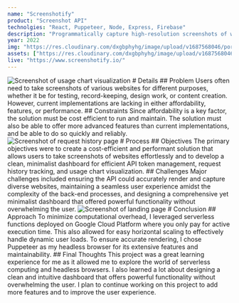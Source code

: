 ```yaml
---
name: "Screenshotify"
product: "Screenshot API"
technolgies: "React, Puppeteer, Node, Express, Firebase"
description: "Programmatically capture high-resolution screenshots of websites."
year: 2022
img: "https://res.cloudinary.com/dxgbphyhg/image/upload/v1687568046/portfolio%20assets/screenshotify/preview.jpg"
assets: ["https://res.cloudinary.com/dxgbphyhg/image/upload/v1687568046/portfolio%20assets/screenshotify/dashboard.jpg", "https://res.cloudinary.com/dxgbphyhg/image/upload/v1687568046/portfolio%20assets/screenshotify/history.jpg", "https://res.cloudinary.com/dxgbphyhg/image/upload/v1687568260/portfolio%20assets/screenshotify/landing.jpg"]
live: "https://www.screenshotify.io/"
---
```


<Image path="dashboard.jpg" alt="Screenshot of usage chart visualization" src="https://res.cloudinary.com/dxgbphyhg/image/upload/v1687568046/portfolio%20assets/screenshotify/dashboard.jpg" />
<Card>
  # Details
  <Grid cols="2">
    <Block>
      ## Problem 
      Users often need to take screenshots of various websites for different purposes, whether it be for testing, record-keeping, design work, or content creation. However, current implementations are lacking in either affordability, features, or performance.
    </Block>
    <Block>
      ## Constraints
      Since affordability is a key factor, the solution must be cost efficient to run and maintain. The solution must also be able to offer more advanced features than current implementations, and be able to do so quickly and reliably.
    </Block>

  </Grid>
</Card>

<Image path="history.jpg" alt="Screenshot of request history page" src="https://res.cloudinary.com/dxgbphyhg/image/upload/v1687568046/portfolio%20assets/screenshotify/history.jpg" />
<Card>
  # Process
  <Grid cols="2">
    <Block>
      ## Objectives 
      The primary objectives were to create a cost-efficient and performant solution that allows users to take screenshots of websites effortlessly and to develop a clean, minimalist dashboard for efficient API token management, request history tracking, and usage chart visualization.
    </Block>
    <Block>
      ## Challenges 
      Major challenges included ensuring the API could accurately render and capture diverse websites, maintaining a seamless user experience amidst the complexity of the back-end processes, and designing a comprehensive yet minimalist dashboard that offered powerful functionality without overwhelming the user.
    </Block>

  </Grid>
</Card>
<Image path="landing.jpg" alt="Screenshot of landing page" src="https://res.cloudinary.com/dxgbphyhg/image/upload/v1687568260/portfolio%20assets/screenshotify/landing.jpg" />
<Card>
  # Conclusion
  <Grid cols="1">
    <Block>
      ## Approach 
      To minimize computational overhead, I leveraged serverless functions deployed on Google Cloud Platform where you only pay for active execution time. This also allowed for easy horizontal scaling to effectively handle dynamic user loads. To ensure accurate rendering, I chose Puppeteer as my headless browser for its extensive features and maintainability.
    </Block>
    <Block>
      ## Final Thoughts 
      This project was a great learning experience for me as it allowed me to explore the world of serverless computing and headless browsers. I also learned a lot about designing a clean and intuitive dashboard that offers powerful functionality without overwhelming the user. I plan to continue working on this project to add more features and to improve the user experience.
    </Block>
  </Grid>
</Card>
